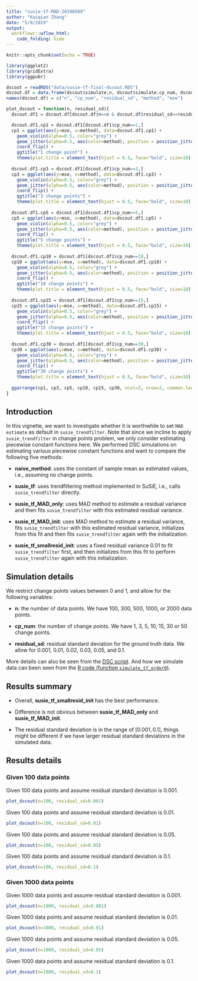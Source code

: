 ```yaml
---
title: "susie-tf-MAD-20190509"
author: "Kaiqian Zhang"
date: "5/9/2019"
output: 
  workflowr::wflow_html:
    code_folding: hide
---
```


```r
knitr::opts_chunk$set(echo = TRUE)
```

```r
library(ggplot2)
library(gridExtra)
library(ggpubr)
```

```r
dscout = readRDS("data/susie-tf-final-dscout.RDS")
dscout.df = data.frame(dscout$simulate.n, dscout$simulate.cp_num, dscout$simulate.residual_sd, dscout$analyze, dscout$score.error)
names(dscout.df) = c("n", "cp_num", "residual_sd", "method", "mse")
```

```r
plot_dscout = function(n, residual_sd){
  dscout.df1 = dscout.df[dscout.df$n==n & dscout.df$residual_sd==residual_sd,]

  dscout.df1.cp1 = dscout.df1[dscout.df1$cp_num==1,]
  cp1 = ggplot(aes(y=mse, x=method), data=dscout.df1.cp1) +
    geom_violin(alpha=0.5, color="grey") + 
    geom_jitter(alpha=0.5, aes(color=method), position = position_jitter(width = 0.1)) + 
    coord_flip() + 
    ggtitle("1 change point") + 
    theme(plot.title = element_text(hjust = 0.5, face="bold", size=10), axis.text.x = element_text(angle = 90, hjust = 1),   axis.text.y=element_blank())
  
  dscout.df1.cp3 = dscout.df1[dscout.df1$cp_num==3,]
  cp3 = ggplot(aes(y=mse, x=method), data=dscout.df1.cp3) +
    geom_violin(alpha=0.5, color="grey") + 
    geom_jitter(alpha=0.5, aes(color=method), position = position_jitter(width = 0.1)) + 
    coord_flip() + 
    ggtitle("3 change points") + 
    theme(plot.title = element_text(hjust = 0.5, face="bold", size=10), axis.text.x = element_text(angle = 90, hjust = 1), axis.text.y=element_blank())
  
  dscout.df1.cp5 = dscout.df1[dscout.df1$cp_num==5,]
  cp5 = ggplot(aes(y=mse, x=method), data=dscout.df1.cp5) +
    geom_violin(alpha=0.5, color="grey") + 
    geom_jitter(alpha=0.5, aes(color=method), position = position_jitter(width = 0.1)) + 
    coord_flip() + 
    ggtitle("5 change points") + 
    theme(plot.title = element_text(hjust = 0.5, face="bold", size=10), axis.text.x = element_text(angle = 90, hjust = 1), axis.text.y=element_blank())
  
  dscout.df1.cp10 = dscout.df1[dscout.df1$cp_num==10,]
  cp10 = ggplot(aes(y=mse, x=method), data=dscout.df1.cp10) +
    geom_violin(alpha=0.5, color="grey") + 
    geom_jitter(alpha=0.5, aes(color=method), position = position_jitter(width = 0.1)) + 
    coord_flip() + 
    ggtitle("10 change points") + 
    theme(plot.title = element_text(hjust = 0.5, face="bold", size=10), axis.text.x = element_text(angle = 90, hjust = 1), axis.text.y=element_blank())
  
  dscout.df1.cp15 = dscout.df1[dscout.df1$cp_num==15,]
  cp15 = ggplot(aes(y=mse, x=method), data=dscout.df1.cp15) +
    geom_violin(alpha=0.5, color="grey") + 
    geom_jitter(alpha=0.5, aes(color=method), position = position_jitter(width = 0.1)) + 
    coord_flip() + 
    ggtitle("15 change points") + 
    theme(plot.title = element_text(hjust = 0.5, face="bold", size=10), axis.text.x = element_text(angle = 90, hjust = 1), axis.text.y=element_blank())
  
  dscout.df1.cp30 = dscout.df1[dscout.df1$cp_num==30,]
  cp30 = ggplot(aes(y=mse, x=method), data=dscout.df1.cp30) +
    geom_violin(alpha=0.5, color="grey") + 
    geom_jitter(alpha=0.5, aes(color=method), position = position_jitter(width = 0.1)) + 
    coord_flip() + 
    ggtitle("30 change points") + 
    theme(plot.title = element_text(hjust = 0.5, face="bold", size=10), axis.text.x = element_text(angle = 90, hjust = 1), axis.text.y=element_blank())
  
  ggarrange(cp1, cp3, cp5, cp10, cp15, cp30, ncol=3, nrow=2, common.legend = TRUE, legend="bottom")
}
```

## Introduction

In this vignette, we want to investigate whether it is worthwhile to set `MAD estimate` as default in `susie_trendfilter`. Note that since we incline to apply `susie_trendfilter` in change points problem, we only consider estimating piecewise constant functions here. We performed DSC simulations on estimating various piecewise constant functions and want to compare the following five methods:

- **naive_method**: uses the constant of sample mean as estimated values, i.e., assuming no change points.

- **susie_tf**: uses trendfiltering method implemented in SuSiE, i.e., calls `susie_trendfilter` directly.

- **susie_tf_MAD_only**: uses MAD method to estimate a residual variance and then fits `susie_trendfilter` with this estimated residual variance. 

- **susie_tf_MAD_init**: uses MAD method to estimate a residual variance, fits `susie_trendfilter` with this estimated residual variance, initializes from this fit and then fits `susie_trendfilter` again with the initialization.

- **susie_tf_smallresid_init**: uses a fixed residual variance 0.01 to fit `susie_trendfilter` first, and then initializes from this fit to perform `susie_trendfilter` again with this initialization.

## Simulation details

We restrict change points values between 0 and 1, and allow for the following variables:

- **n**: the number of data points. We have 100, 300, 500, 1000, or 2000 data points.

- **cp_num**: the number of change points. We have 1, 3, 5, 10, 15, 30 or 50 change points.

- **residual_sd**: residual standard deviation for the ground truth data. We allow for 0.001, 0.01, 0.02, 0.03, 0.05, and 0.1.

More details can also be seen from the [DSC script](https://github.com/stephenslab/dsc-smooth-gaussian/blob/master/susie-tf.dsc). And how we simulate data can been seen from the [R code (function `simulate_tf_order0`)](https://github.com/stephenslab/dsc-smooth-gaussian/blob/master/code/simulate.R).

## Results summary

- Overall, **susie_tf_smallresid_init** has the best performance.

- Difference is not obvious between **susie_tf_MAD_only** and **susie_tf_MAD_init**. 

- The residual standard deviation is in the range of $[0.001, 0.1]$, things might be different if we have larger residual standard deviations in the simulated data. 


## Results details

### Given 100 data points

Given 100 data points and assume residual standard deviation is 0.001.
```r
plot_dscout(n=100, residual_sd=0.001)
```

Given 100 data points and assume residual standard deviation is 0.01.
```r
plot_dscout(n=100, residual_sd=0.01)
```

Given 100 data points and assume residual standard deviation is 0.05.
```r
plot_dscout(n=100, residual_sd=0.05)
```

Given 100 data points and assume residual standard deviation is 0.1.
```r
plot_dscout(n=100, residual_sd=0.1)
```


### Given 1000 data points

Given 1000 data points and assume residual standard deviation is 0.001.
```r
plot_dscout(n=1000, residual_sd=0.001)
```

Given 1000 data points and assume residual standard deviation is 0.01.
```r
plot_dscout(n=1000, residual_sd=0.01)
```

Given 1000 data points and assume residual standard deviation is 0.05.
```r
plot_dscout(n=1000, residual_sd=0.05)
```

Given 1000 data points and assume residual standard deviation is 0.1.
```r
plot_dscout(n=1000, residual_sd=0.1)
```











